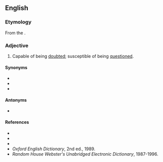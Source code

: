 ==English==

===Etymology===
From the {{etyl|la|en}} {{m|la|dubitabilis||doubtful}}.

===Adjective===
{{en-adj}}

# Capable of being [[doubt]]ed; susceptible of being [[question]]ed.

====Synonyms====
* {{l|en|doubtable}}
* {{l|en|doubtful}}
* {{l|en|uncertain}}

====Antonyms====
* {{l|en|indubitable}}

====References====
* {{R:Webster 1828}}
* {{R:Webster 1913}}
* {{R:Dictionary.com}}
* ''Oxford English Dictionary'', 2nd ed., 1989.
* ''Random House Webster's Unabridged Electronic Dictionary'', 1987-1996.
